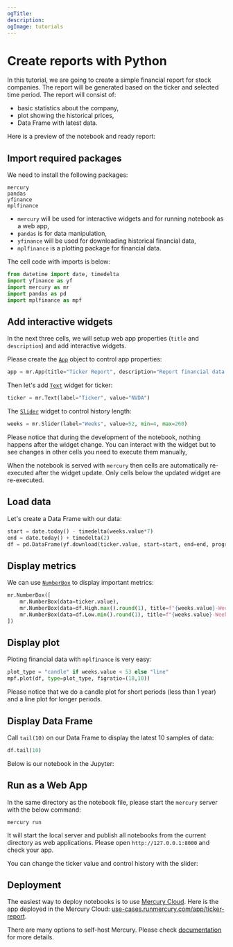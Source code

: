 ```yaml
---
ogTitle:
description:
ogImage: tutorials
---
```




# Create reports with Python

In this tutorial, we are going to create a simple financial report for stock companies. The report will be generated based on the ticker and selected time period.
The report will consist of:

- basic statistics about the company,
- plot showing the historical prices,
- Data Frame with latest data.

Here is a preview of the notebook and ready report:
<Screenshot src={demoGif} alt="Report created in Mercury from Python notebook" />

## Import required packages


We need to install the following packages:

```
mercury
pandas
yfinance
mplfinance
```

- `mercury` will be used for interactive widgets and for running notebook as a web app,
- `pandas` is for data manipulation,
- `yfinance` will be used for downloading historical financial data,
- `mplfinance` is a plotting package for financial data.

The cell code with imports is below:

```python
from datetime import date, timedelta
import yfinance as yf
import mercury as mr
import pandas as pd
import mplfinance as mpf
```

## Add interactive widgets

In the next three cells, we will setup web app properties (`title` and `description`) and add interactive widgets.

Please create the [`App`](/docs/input-widgets/app/) object to control app properties:

```python
app = mr.App(title="Ticker Report", description="Report financial data for selected ticker")
```

Then let's add [`Text`](/docs/input-widgets/text/) widget for ticker:

```python
ticker = mr.Text(label="Ticker", value="NVDA")
```

The [`Slider`](/docs/input-widgets/slider/) widget to control history length:

```python
weeks = mr.Slider(label="Weeks", value=52, min=4, max=260)
```

<Callout type="info">
Please notice that during the development of the notebook, nothing happens after the widget change. You can interact with the widget but to see changes in other cells you need to execute them manually,

When the notebook is served with `mercury` then cells are automatically re-executed after the widget update. Only cells below the updated widget are re-executed.
</Callout>


## Load data

Let's create a Data Frame with our data:

```python
start = date.today() - timedelta(weeks.value*7)
end = date.today() + timedelta(2)
df = pd.DataFrame(yf.download(ticker.value, start=start, end=end, progress=False))
```

## Display metrics

We can use [`NumberBox`](/docs/output-widgets/numberbox/) to display important metrics:

```python
mr.NumberBox([
    mr.NumberBox(data=ticker.value),
    mr.NumberBox(data=df.High.max().round(1), title=f"{weeks.value}-Week High"),
    mr.NumberBox(data=df.Low.min().round(1), title=f"{weeks.value}-Week Low")
])
```

## Display plot 

Ploting financial data with `mplfinance` is very easy:

```python
plot_type = "candle" if weeks.value < 53 else "line"
mpf.plot(df, type=plot_type, figratio=(18,10))
```

Please notice that we do a candle plot for short periods (less than 1 year) and a line plot for longer periods.

## Display Data Frame 

Call `tail(10)` on our Data Frame to display the latest 10 samples of data:

```python
df.tail(10)
```

Below is our notebook in the Jupyter:
<Screenshot src={notebookGif} alt="Python notebook used to create report" />

## Run as a Web App

In the same directory as the notebook file, please start the `mercury` server with the below command:

```
mercury run
```

It will start the local server and publish all notebooks from the current directory as web applications. Please open `http://127.0.0.1:8000` and check your app.

You can change the ticker value and control history with the slider:
<Screenshot src={reportMsftGif} alt="Report created from Python notebook" />

## Deployment

The easiest way to deploy notebooks is to use [Mercury Cloud](https://cloud.runmercury.com). Here is the app deployed in the Mercury Cloud: [use-cases.runmercury.com/app/ticker-report](https://use-cases.runmercury.com/app/ticker-report).

There are many options to self-host Mercury. Please check [documentation](/docs/) for more details.
